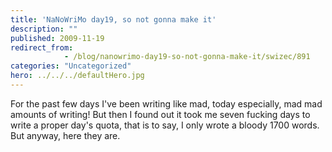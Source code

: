 ```yaml
---
title: 'NaNoWriMo day19, so not gonna make it'
description: ""
published: 2009-11-19
redirect_from: 
            - /blog/nanowrimo-day19-so-not-gonna-make-it/swizec/891
categories: "Uncategorized"
hero: ../../../defaultHero.jpg
---
```

For the past few days I&#x27;ve been writing like mad, today especially, mad mad amounts of writing! But then I found out it took me seven fucking days to write a proper day&#x27;s quota, that is to say, I only wrote a bloody 1700 words. But anyway, here they are.

>
